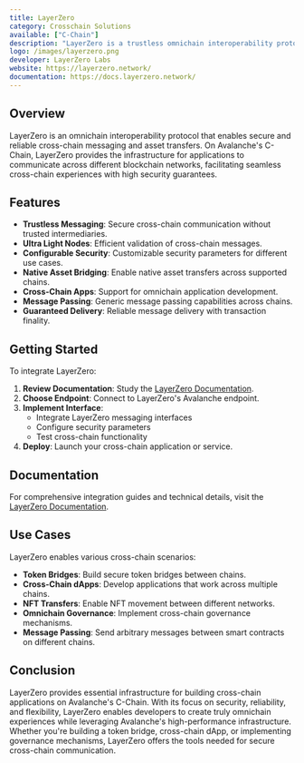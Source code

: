 ```yaml
---
title: LayerZero
category: Crosschain Solutions
available: ["C-Chain"]
description: "LayerZero is a trustless omnichain interoperability protocol enabling seamless cross-chain messaging and asset transfers on Avalanche."
logo: /images/layerzero.png
developer: LayerZero Labs
website: https://layerzero.network/
documentation: https://docs.layerzero.network/
---
```


## Overview

LayerZero is an omnichain interoperability protocol that enables secure and reliable cross-chain messaging and asset transfers. On Avalanche's C-Chain, LayerZero provides the infrastructure for applications to communicate across different blockchain networks, facilitating seamless cross-chain experiences with high security guarantees.

## Features

- **Trustless Messaging**: Secure cross-chain communication without trusted intermediaries.
- **Ultra Light Nodes**: Efficient validation of cross-chain messages.
- **Configurable Security**: Customizable security parameters for different use cases.
- **Native Asset Bridging**: Enable native asset transfers across supported chains.
- **Cross-Chain Apps**: Support for omnichain application development.
- **Message Passing**: Generic message passing capabilities across chains.
- **Guaranteed Delivery**: Reliable message delivery with transaction finality.

## Getting Started

To integrate LayerZero:

1. **Review Documentation**: Study the [LayerZero Documentation](https://docs.layerzero.network/).
2. **Choose Endpoint**: Connect to LayerZero's Avalanche endpoint.
3. **Implement Interface**: 
   - Integrate LayerZero messaging interfaces
   - Configure security parameters
   - Test cross-chain functionality
4. **Deploy**: Launch your cross-chain application or service.

## Documentation

For comprehensive integration guides and technical details, visit the [LayerZero Documentation](https://docs.layerzero.network/).

## Use Cases

LayerZero enables various cross-chain scenarios:

- **Token Bridges**: Build secure token bridges between chains.
- **Cross-Chain dApps**: Develop applications that work across multiple chains.
- **NFT Transfers**: Enable NFT movement between different networks.
- **Omnichain Governance**: Implement cross-chain governance mechanisms.
- **Message Passing**: Send arbitrary messages between smart contracts on different chains.

## Conclusion

LayerZero provides essential infrastructure for building cross-chain applications on Avalanche's C-Chain. With its focus on security, reliability, and flexibility, LayerZero enables developers to create truly omnichain experiences while leveraging Avalanche's high-performance infrastructure. Whether you're building a token bridge, cross-chain dApp, or implementing governance mechanisms, LayerZero offers the tools needed for secure cross-chain communication. 